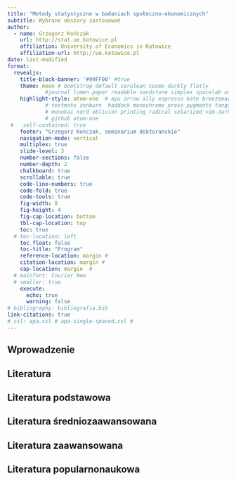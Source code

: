 ```yaml
---
title: "Metody statystyczne w badaniach społeczno-ekonomicznych"
subtitle: Wybrane obszary zastosowań
author: 
  - name: Grzegorz Kończak
    url: http://stat.ue.katowice.pl
    affiliation: University of Economics in Katowice
    affiliation-url: http://ue.katowice.pl
date: last-modified
format: 
  revealjs:
    title-block-banner: '#99FF00' #true
    theme: moon # bootstrap default cerulean cosmo darkly flatly 
            #journal lumen paper readable sandstone simplex spacelab united yeti 
    highlight-style: atom-one  # ayu arrow ally espresso kate breezemark default  
            # textmate zenburn  haddock monochrome press pygments tango dracula 
            # monokai nord oblivion printing radical solarized vim-dark gruvbox 
            # github atom-one
 #   self-contained: true
    footer: "Grzegorz Kończak, seminarium doktoranckie"
    navigation-mode: vertical
    multiplex: true
    slide-level: 3
    number-sections: false
    number-depth: 2
    chalkboard: true
    scrollable: true
    code-line-numbers: true
    code-fold: true
    code-tools: true
    fig-width: 8
    fig-height: 4
    fig-cap-location: bottom
    tbl-cap-location: top
    toc: true
  # toc-location: left
    toc_float: false
    toc-title: "Program"
    reference-location: margin #
    citation-location: margin #
    cap-location: margin  #
  # mainfont: Courier New
  # smaller: true
    execute:
      echo: true
      warning: false
# bibliography: bibliografia.bib
link-citations: true
# csl: apa.csl # apa-single-spaced.csl #
---
```


## Wprowadzenie

## Literatura

## Literatura podstawowa

## Literatura średniozaawansowana

## Literatura zaawansowana

## Literatura popularnonaukowa



